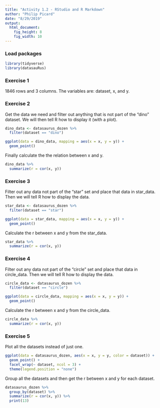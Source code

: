 ```yaml
---
title: "Activity 1.2 - RStudio and R Markdown"
author: "Philip Picard"
date: "8/29/2019"
output: 
  html_document: 
    fig_height: 8
    fig_width: 10
---
```


### Load packages

```r
library(tidyverse) 
library(datasauRus)
```


### Exercise 1

1846 rows and 3 columns. The variables are: dataset, x, and y.

### Exercise 2

Get the data we need and filter out anything that is not part of the "dino" dataset. We will then
tell R how to display it (with a plot).

```r
dino_data <- datasaurus_dozen %>%
  filter(dataset == "dino")

ggplot(data = dino_data, mapping = aes(x = x, y = y)) +
  geom_point()
```

Finally calculate the the relation between x and y.

```r
dino_data %>%
  summarize(r = cor(x, y))
```

### Exercise 3

Filter out any data not part of the "star" set and place that data in star_data. Then we will tell 
R how to display the data.

```r
star_data <- datasaurus_dozen %>%
  filter(dataset == "star")

ggplot(data = star_data, mapping = aes(x = x, y = y)) +
  geom_point()
```

Calculate the r between x and y from the star_data.

```r
star_data %>%
  summarize(r = cor(x, y))
```

### Exercise 4

Filter out any data not part of the "circle" set and place that data in circle_data. Then we will tell 
R how to display the data.

```r
circle_data <- datasaurus_dozen %>%
  filter(dataset == "circle")

ggplot(data = circle_data, mapping = aes(x = x, y = y)) +
  geom_point()
```

Calculate the r between x and y from the circle_data.

```r
circle_data %>%
  summarize(r = cor(x, y))
```

### Exercise 5

Plot all the datasets instead of just one.

```r
ggplot(data = datasaurus_dozen, aes(x = x, y = y, color = dataset)) +
  geom_point() +
  facet_wrap(~ dataset, ncol = 3) +
  theme(legend.position = "none")
```

Group all the datasets and then get the r between x and y for each dataset.

```r
datasaurus_dozen %>%
  group_by(dataset) %>%
  summarize(r = cor(x, y)) %>%
  print(13)
```